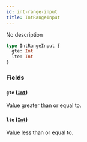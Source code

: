 ```yaml
---
id: int-range-input
title: IntRangeInput
---
```


No description

```graphql
type IntRangeInput {
  gte: Int
  lte: Int
}
```

### Fields

#### `gte` ([`Int`](/developer/api-reference/scalars/int))

Value greater than or equal to.

#### `lte` ([`Int`](/developer/api-reference/scalars/int))

Value less than or equal to.
